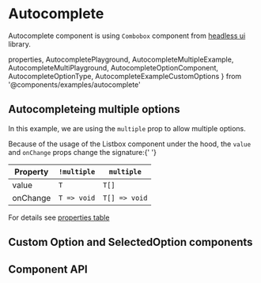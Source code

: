 # Autocomplete

Autocomplete component is using `Combobox` component from
[headless ui](https://headlessui.com/react/combobox) library.

  properties,
  AutocompletePlayground,
  AutocompleteMultipleExample,
  AutocompleteMultiPlayground,
  AutocompleteOptionComponent,
  AutocompleteOptionType,
  AutocompleteExampleCustomOptions
} from '@components/examples/autocomplete'

<AutocompletePlayground />

## Autocompleteing multiple options

In this example, we are using the `multiple` prop to allow multiple options.

<AutocompleteMultiPlayground />

Because of the usage of the Listbox component under the hood, the `value` and `onChange`
props change the signature:{' '}

| Property | `!multiple` | `multiple`    |
| -------- | ----------- | ------------- |
| value    | `T`         | `T[]`         |
| onChange | `T => void` | `T[] => void` |

For details see [properties table](#onChange)


## Custom Option and SelectedOption components

<AutocompleteExampleCustomOptions/>

## Component API

<PropsTable
  properties={properties}
  name='Autocomplete'
  description='The main Autocomplete component.'
/>

<PropsTable
  properties={AutocompleteOptionComponent}
  name='AutocompleteOption'
  description='The default Autocomplete option component.'
/>
<PropsTable
  properties={AutocompleteOptionType}
  name='AutocompleteOptionsType'
  description='Default shape of options. Might be ignored in favor of `any`'
/>
